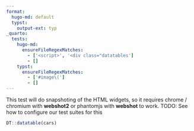 ```yaml
---
format: 
  hugo-md: default
  typst:
    output-ext: typ
_quarto:
  tests:
    hugo-md:
      ensureFileRegexMatches:
        - ['<script>', '<div class="datatables'] 
        - []
    typst:
      ensureFileRegexMatches:
        - ['#image\(']
        - []
---
```


This test will do snapshoting of the HTML widgets, so it requires chrome / chromium with **webshot2** or phantomjs with **webshot** to work. 
TODO: See how to configure our test suites for this

```r
DT::datatable(cars)
```
